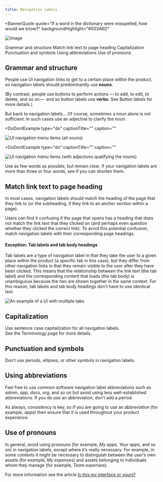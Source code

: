 ```yaml
---
title: Navigation labels
---
```



<BannerQuote
  quote="If a word in the dictionary were misspelled, how would we know?"
  backgroundHighlight="#003A6D"
>

![Image](./images/illustrations/navigation-labels.svg)

</BannerQuote>

<AnchorLinks>
  <AnchorLink>Grammar and structure</AnchorLink>
  <AnchorLink>Match link text to page heading</AnchorLink>
  <AnchorLink>Capitalization</AnchorLink>
  <AnchorLink>Punctuation and symbols</AnchorLink>
  <AnchorLink>Using abbreviations</AnchorLink>
  <AnchorLink>Use of pronouns</AnchorLink>
</AnchorLinks>

## Grammar and structure

People use UI navigation links to get to a certain place within the product, so navigation labels should 
predominantly use **nouns**. 

(By contrast, people use buttons to perform actions — to add, to edit, to delete, and so on — 
and so button labels use **verbs**. See <Link to="/content/button-labels">Button labels</Link> for more details.)

But back to navigation labels... Of course, sometimes a noun alone is not sufficient. In such cases use an adjective to clarify the noun.

<Row>
  <Column colMd={4} colLg={4}>

<DoDontExample
type="do"
captionTitle=""
caption=""
>

![UI navigation menu items (all nouns)](images/Nav_menu_01.png)

</DoDontExample>

  </Column>
  <Column colMd={4} colLg={4}>

<DoDontExample
  type="do"
  captionTitle=""
  caption=""
  >

![UI navigation menu items (with adjectives qualifying the nouns)](images/Nav_menu_02b.png)

</DoDontExample>

  </Column>
</Row>

Use as few words as possible, but remain clear. If your navigation labels are more than three or four words, see if you can shorten them.

<DoDontRow>
  <DoDont text="Support" aspectRatio="1:1" />
  <DoDont text="Getting support" type="dont" aspectRatio="1:1" />
</DoDontRow>

<DoDontRow>
  <DoDont text="Settings" aspectRatio="1:1" />
  <DoDont text="Configuring your settings" type="dont" aspectRatio="1:1" />
</DoDontRow>

<DoDontRow>
  <DoDont text="Appliance dashboard" aspectRatio="1:1" />
  <DoDont text="Appliance management and monitoring dashboard" type="dont" aspectRatio="1:1" />
</DoDontRow>


## Match link text to page heading
In most cases, navigation labels should match the heading of the page that they link to (or the subheading, 
if they link to an anchor section within a page). 

Users can find it confusing if the page that opens has a heading that does not match the link text that 
they clicked on (and perhaps even question whether they clicked the correct link). To avoid this potential 
confusion, match navigation labels with their corresponding page headings.

#### Exception: Tab labels and tab body headings
Tab labels are a type of navigation label in that they take the user to a given place within the product 
(a specific tab in this case), but they differ from other navigation links in that they remain visible 
to the user after they have been clicked. This means that the relationship between the link text (the tab label) 
and the corresponding content that loads (the tab body) is unambiguous because the two are shown together 
in the same context. For this reason, tab labels and tab body headings don't have to use identical text.

<Row>
<Column colMd={8} colLg={8}>
<DoDontExample
type="do"
captionTitle=""
caption="A valid example where the tab label and tab body heading differ."
>

![An example of a UI with multiple tabs](images/tab_labels_and_headings.png)

</DoDontExample>
</Column>
</Row>


## Capitalization

Use sentence case capitalization for all navigation labels.  
See the <Link to="/content/terminology/approved-terms">Terminology</Link> page for more details.

<DoDontRow>
  <DoDont text="User groups" aspectRatio="1:1" />
  <DoDont text="User Groups" type="dont" aspectRatio="1:1" />
</DoDontRow>


## Punctuation and symbols

Don’t use periods, ellipses, or other symbols in navigation labels.

<DoDontRow>
  <DoDont text="Docs" aspectRatio="1:1" />
  <DoDont text="Docs." type="dont" aspectRatio="1:1" />
</DoDontRow>

<DoDontRow>
  <DoDont text="Preferences" aspectRatio="1:1" />
  <DoDont text="Preferences..." type="dont" aspectRatio="1:1" />
</DoDontRow>

<DoDontRow>
  <DoDont text="Users and groups" aspectRatio="1:1" />
  <DoDont text="Users & groups" type="dont" aspectRatio="1:1" />
</DoDontRow>



## Using abbreviations

Feel free to use common software navigation label abbreviations such as _admin_, _app_, _docs_, _org_, and so on 
but avoid using less well-established abbreviations. If you do use an abbreviation, don’t add a period.

As always, consistency is key, so if you are going to use an abbreviation (for example, _apps_) then ensure 
that it is used throughout your product experience.

<DoDontRow>
  <DoDont text="Published apps" aspectRatio="1:1" />
  <DoDont text="Org settings" aspectRatio="1:1" />
</DoDontRow>

<DoDontRow>
  <DoDont text="Admin console" aspectRatio="1:1" />
  <DoDont text="Admin. console" type="dont" aspectRatio="1:1" />
</DoDontRow>

<DoDontRow>
  <DoDont text="KPI dashboard" aspectRatio="1:1" />
  <DoDont text="KPI dash" type="dont" aspectRatio="1:1" />
</DoDontRow>

<DoDontRow>
  <DoDont text="Kubernetes settings" aspectRatio="1:1" />
  <DoDont text="K8s settings" type="dont" aspectRatio="1:1" />
</DoDontRow>


## Use of pronouns

In general, avoid using pronouns (for example, _My apps_, _Your apps_, and so on) in navigation labels, except where it’s really necessary.
For example, in some contexts it might be necessary to distinguish between the user’s own assets (for example, _My expenses_) and assets belonging to individuals whom they manage (for example, _Team expenses_).

For more information see the article [Is this my interface or yours?](https://medium.com/@jsaito/is-this-my-interface-or-yours-b09a7a795256)


